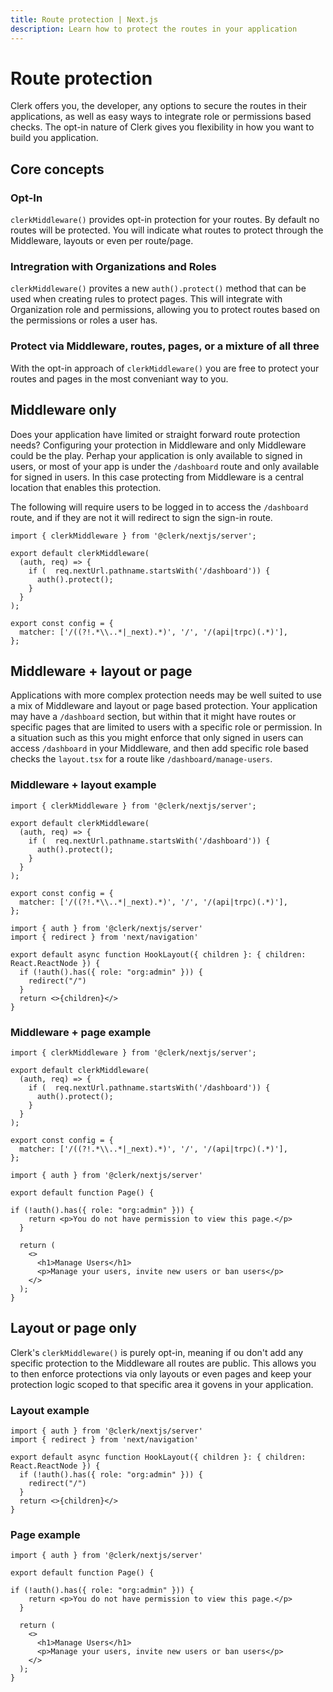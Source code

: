 ```yaml
---
title: Route protection | Next.js
description: Learn how to protect the routes in your application 
---
```


# Route protection

Clerk offers you, the developer, any options to secure the routes in their applications, as well as easy ways to integrate role or permissions based checks. The opt-in nature of Clerk gives you flexibility in how you want to build you application.


## Core concepts

### Opt-In 

`clerkMiddleware()` provides opt-in protection for your routes. By default no routes will be protected. You will indicate what routes to protect through the Middleware, layouts or even per route/page. 

### Intregration with Organizations and Roles

`clerkMiddleware()` provites a new `auth().protect()` method that can be used when creating rules to protect pages. This will integrate with Organization role and permissions, allowing you to protect routes based on the permissions or roles a user has.

### Protect via Middleware, routes, pages, or a mixture of all three

With the opt-in approach of `clerkMiddleware()` you are free to protect your routes and pages in the most conveniant way to you.


## Middleware only

Does your application have limited or straight forward route protection needs? Configuring your protection in Middleware and only Middleware could be the play. Perhap your application is only available to signed in users, or most of your app is under the `/dashboard` route and only available for signed in users. In this case protecting from Middleware is a central location that enables this protection.

The following will require users to be logged in to access the `/dashboard` route, and if they are not it will redirect to sign the sign-in route.

```tsx filename="app/src/middleware.ts"
import { clerkMiddleware } from '@clerk/nextjs/server';

export default clerkMiddleware(
  (auth, req) => {
    if (  req.nextUrl.pathname.startsWith('/dashboard')) {
      auth().protect();
    }
  }
);

export const config = {
  matcher: ['/((?!.*\\..*|_next).*)', '/', '/(api|trpc)(.*)'],
};
```

## Middleware + layout or page

Applications with more complex protection needs may be well suited to use a mix of Middleware and layout or page based protection. Your application may have a `/dashboard` section, but within that it might have routes or specific pages that are limited to users with a specific role or permission. In a situation such as this you might enforce that only signed in users can access `/dashboard` in your Middleware, and then add specific role based checks the `layout.tsx` for a route like `/dashboard/manage-users`.

### Middleware + layout example

```tsx filename="app/src/middleware.ts"
import { clerkMiddleware } from '@clerk/nextjs/server';

export default clerkMiddleware(
  (auth, req) => {
    if (  req.nextUrl.pathname.startsWith('/dashboard')) {
      auth().protect();
    }
  }
);

export const config = {
  matcher: ['/((?!.*\\..*|_next).*)', '/', '/(api|trpc)(.*)'],
};
```

```tsx filename="app/src/dashboard/manage-users/layout.tsx" 
import { auth } from '@clerk/nextjs/server'
import { redirect } from 'next/navigation'

export default async function HookLayout({ children }: { children: React.ReactNode }) {
  if (!auth().has({ role: "org:admin" })) {
    redirect("/")
  }
  return <>{children}</>
}
```

### Middleware + page example

```tsx filename="app/src/middleware.ts"
import { clerkMiddleware } from '@clerk/nextjs/server';

export default clerkMiddleware(
  (auth, req) => {
    if (  req.nextUrl.pathname.startsWith('/dashboard')) {
      auth().protect();
    }
  }
);

export const config = {
  matcher: ['/((?!.*\\..*|_next).*)', '/', '/(api|trpc)(.*)'],
};
```

```tsx filename="app/src/dashboard/manage-users/page.tsx" 
import { auth } from '@clerk/nextjs/server'

export default function Page() {

if (!auth().has({ role: "org:admin" })) {
    return <p>You do not have permission to view this page.</p>
  }

  return (
    <>
      <h1>Manage Users</h1>
      <p>Manage your users, invite new users or ban users</p>
    </>
  );
}
```

## Layout or page only

Clerk's `clerkMiddleware()` is purely opt-in, meaning if ou don't add any specific protection to the Middleware all routes are public. This allows you to then enforce protections via only layouts or even pages and keep your protection logic scoped to that specific area it govens in your application.


### Layout example

```tsx filename="app/src/dashboard/manage-users/layout.tsx" 
import { auth } from '@clerk/nextjs/server'
import { redirect } from 'next/navigation'

export default async function HookLayout({ children }: { children: React.ReactNode }) {
  if (!auth().has({ role: "org:admin" })) {
    redirect("/")
  }
  return <>{children}</>
}
```

### Page example

```tsx filename="app/src/dashboard/manage-users/page.tsx" 
import { auth } from '@clerk/nextjs/server'

export default function Page() {

if (!auth().has({ role: "org:admin" })) {
    return <p>You do not have permission to view this page.</p>
  }

  return (
    <>
      <h1>Manage Users</h1>
      <p>Manage your users, invite new users or ban users</p>
    </>
  );
}
```

